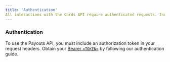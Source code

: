 ```yaml
---
title: 'Authentication'
All interactions with the Cards API require authenticated requests. Include an authorization token in your request headers. Learn how to obtain your [Bearer `<TOKEN>`](#authentication) in our authentication guide.
---
```


### Authentication

To use the Payouts API, you must include an authorization token in your request headers. Obtain your [Bearer `<TOKEN>`]() by following our authentication guide.